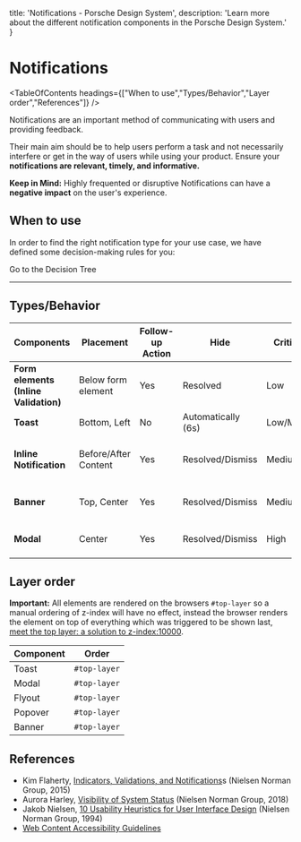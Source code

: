 
  title: 'Notifications - Porsche Design System',
  description: 'Learn more about the different notification components in the Porsche Design System.'
}

# Notifications

<TableOfContents headings={["When to use","Types/Behavior","Layer order","References"]} />

Notifications are an important method of communicating with users and providing feedback.

Their main aim should be to help users perform a task and not necessarily interfere or get in the way of users while
using your product. Ensure your **notifications are relevant, timely, and informative.**

**Keep in Mind:** Highly frequented or disruptive Notifications can have a **negative impact** on the user's experience.

## When to use

In order to find the right notification type for your use case, we have defined some decision-making rules for you:

<PLink href="patterns/notifications/decision-tree">Go to the Decision Tree</PLink>

---

## Types/Behavior

| Components                            | Placement            | Follow-up Action | Hide               | Criticality | States                           |
| ------------------------------------- | -------------------- | ---------------- | ------------------ | ----------- | -------------------------------- |
| **Form elements (Inline Validation)** | Below form element   | Yes              | Resolved           | Low         | Success, Error                   |
| **Toast**                             | Bottom, Left         | No               | Automatically (6s) | Low/Medium  | Neutral, Success                 |
| **Inline Notification**               | Before/After Content | Yes              | Resolved/Dismiss   | Medium      | Neutral, Success, Warning, Error |
| **Banner**                            | Top, Center          | Yes              | Resolved/Dismiss   | Medium/High | Neutral, Warning, Error          |
| **Modal**                             | Center               | Yes              | Resolved/Dismiss   | High        | Neutral, Warning, Error          |

## Layer order

**Important:** All elements are rendered on the browsers `#top-layer` so a manual ordering of z-index will
have no effect, instead the browser renders the element on top of everything which was triggered to be shown last, [meet the top layer: a solution to z-index:10000](https://developer.chrome.com/blog/what-is-the-top-layer).

| Component                                                                                                                         | Order                         |
| --------------------------------------------------------------------------------------------------------------------------------- | ------------------------------- |
| Toast                                                                                                                             | `#top-layer`  |
| Modal                                                                                                                             | `#top-layer`  |
| Flyout                                                                                                                            | `#top-layer` |
| Popover                                                                                                                           | `#top-layer` |
| Banner                                                                                                                            | `#top-layer` |

## References

- Kim Flaherty,
[Indicators, Validations, and Notifications](https://nngroup.com/articles/indicators-validations-notifications)s
(Nielsen Norman Group, 2015)
- Aurora Harley, [Visibility of System Status](https://nngroup.com/articles/visibility-system-status) (Nielsen Norman
Group, 2018)
- Jakob Nielsen,
[10 Usability Heuristics for User Interface Design](https://nngroup.com/articles/ten-usability-heuristics) (Nielsen
Norman Group, 1994)
- [Web Content Accessibility Guidelines](https://w3.org/WAI/standards-guidelines/wcag)

